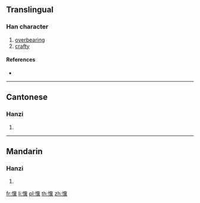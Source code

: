 {{character info/new}}
==Translingual==

===Han character===
{{Han char|rn=61|rad=心|as=17|sn=20|four=94081|canj=PLPC|ids=⿰忄冀}}

# [[overbearing]]
# [[crafty]]

====References====
* {{Han ref|kx=0408.380|dkj=11482|dj=0750.130|hdz=42370.120|uh=61FB|ud=25083|bh=F241|bd=62017}}

----

==Cantonese==

===Hanzi===
{{yue-hanzi|jyut=[[kei3]]|y=kei3}}

# {{defn|lang=yue|sort=心17}}

----

==Mandarin==

===Hanzi===
{{cmn-hanzi|pin=[[jì]] ([[ji4]])|wg=chi<sup>4</sup>}}

# {{defn|lang=cmn|sort=心17}}

[[fr:懻]]
[[li:懻]]
[[pl:懻]]
[[th:懻]]
[[zh:懻]]